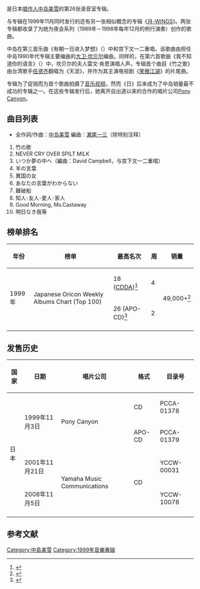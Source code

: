 {{Infobox Album
| Name = 日-WINGS
| Type = Studio
| Artist = [[中岛美雪|中岛美雪]]
| Released = 1999年11月3日
| Recorded =
| Genre = [[J-POP|J-POP]]
| Length = 55分25秒
| Label = [[AARD-VARK|AARD-VARK]]<br />[[Pony_Canyon|Pony Canyon]]
| Producer = [[濑尾一三|濑尾一三]]、中岛美雪
| Reviews =
| Chart position = *周榜单18位（[[Oricon|Oricon]]）
| Last album = [[大銀幕|大銀幕]]<br /> （1998]）
| This album = '''日-WINGS'''<br /> （1999年）
| Next album = [[月-WINGS|月-WINGS]]<br /> （1999年）
|}}

{{nihongo|《'''日-WINGS'''》|日-WINGS|lead=yes}}是日本[[唱作人|唱作人]][[中岛美雪|中岛美雪]]的第26张录音室专辑。

与专辑在1999年11月同时发行的还有另一张相似概念的专辑《[[月-WINGS|月-WINGS]]》。两张专辑都收录了为她为夜会系列（1989年－1998年每年12月的例行演奏）创作的歌曲。

中岛在第三首乐曲《有朝一日进入梦想》（{{lang|ja|いつか夢の中へ}}）中和宫下文一二重唱，该歌曲由担任中岛1990年代专辑主要编曲的[[大卫·坎贝尔|大卫·坎贝尔]]编曲。同样的，在第六首歌曲《我不知道你的语言》（{{lang|ja|あなたの言葉がわからない}}）中，坎贝尔的夫人雷文·肯恩演唱人声。专辑首个曲目《竹之歌》由台湾歌手[[任贤齐|任贤齐]]翻唱为《天涯》，并作为其主演电视剧《[[笑傲江湖_(2000年臺灣電視劇)|笑傲江湖]]》的片尾曲。

专辑为了促销而为首个歌曲拍摄了[[音乐视频|音乐视频]]，然而《日》后来成为了中岛销量最不成功的专辑之一。在这些专辑发行后，她离开自出道以来的合作的唱片公司[[Pony_Canyon|Pony Canyon]]。

== 曲目列表 ==

* 全作詞/作曲：[[中岛美雪|中岛美雪]] 編曲：[[濑尾一三|濑尾一三]]（除特别注释）
# 竹の歌
# NEVER CRY OVER SPILT MILK
# いつか夢の中へ（編曲：David Campbell，与宫下文一二重唱）
# 羊の言葉
# 異国の女
# あなたの言葉がわからない
# 難破船
# 知人･友人･愛人･家人
# Good Morning, Ms.Castaway
# 明日なき我等

== 榜单排名 ==

{| class="wikitable"
!年份
!榜单
!最高名次
!周
!销量
|-
| rowspan=2|1999年
| rowspan=2|Japanese Oricon Weekly Albums Chart (Top 100)
| 18 ([[CDDA|CDDA]])<ref name="OriconCDDA">{{cite web| url=http://www.oricon.co.jp/music/release/d/174013/1/ 中島みゆき-リリース-ORICON STYLE-ミュージック| title=(Highest position and charting weeks for CDDA edition of ''Sun: Wings'' by Miyuki Nakajima)| work=oricon.co.jp| publisher=''[[Original_Confidence|Oricon Style]]''| accessdate=December 5, 2009| archive-date=2012-10-20| archive-url=https://web.archive.org/web/20121020191250/http://www.oricon.co.jp/music/release/d/174013/1/| dead-url=no}}</ref>
| 4
| rowspan=2|49,000+<ref name="Japanese_album_chart">{{cite web|url=http://www7a.biglobe.ne.jp/~yamag/album/al_nakajima.html a-中島みゆき|title=- Yamachan Land (Archives of the Japanese record charts) - Albums Chart Daijiten - Miyuki Nakajima|language=ja|date=December 30, 2007|accessdate=December 5, 2009|deadurl=yes|archiveurl=https://archive.is/20070619175006/http://www7a.biglobe.ne.jp/~yamag/album/al_nakajima.html|archivedate=2007年6月19日}}</ref>
|-
| 26 (APO-CD)<ref name="OriconAPO">{{cite web| url=http://www.oricon.co.jp/music/release/d/174014/1/ 中島みゆき-リリース-ORICON STYLE-ミュージック| title=(Highest position and charting weeks for APO-CD edition of ''Sun: Wings'' by Miyuki Nakajima)| work=oricon.co.jp| publisher=''[[Original_Confidence|Oricon Style]]''| accessdate=December 5, 2009| archive-date=2012-10-20| archive-url=https://web.archive.org/web/20121020191303/http://www.oricon.co.jp/music/release/d/174014/1/| dead-url=no}}</ref>
| 2
|-
|}

== 发售历史 ==

{| class="wikitable"
! 国家
! 日期
! 唱片公司
! 格式
! 目录号
|-
| rowspan="4"|日本
| rowspan="2"|1999年11月3日
| rowspan="2"|Pony Canyon
| CD
| PCCA-01378
|-
| APO-CD
| PCCA-01379
|-
| 2001年11月21日
| rowspan="2"|Yamaha Music Communications
| rowspan="2"|CD
| YCCW-00031
|-
| 2008年11月5日
| YCCW-10078
|-
|}

== 参考文献 ==
{{reflist}}

[[Category:中島美雪|Category:中島美雪]]
[[Category:1999年音樂專辑|Category:1999年音樂專辑]]